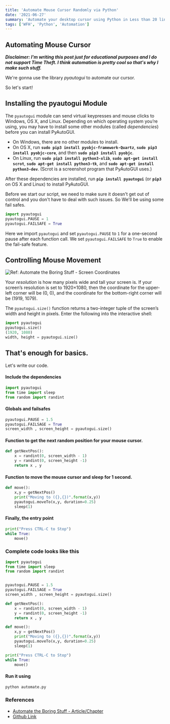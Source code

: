```yaml
---
title: 'Automate Mouse Cursor Randomly via Python'
date: '2021-06-27'
summary: 'Automate your desktop cursor using Python in Less than 20 lines your code. Useful to always appear online in office applications :v'
tags: ['WFH', 'Python', 'Automation']
---
```


## Automating Mouse Cursor

**_Disclaimer: I'm writing this post just for educational purposes and I do not support Time Theft. I think automation is pretty cool so that's why I make such stuff._**

We're gonna use the library _pyautogui_ to automate our cursor.

So let's start!

## Installing the pyautogui Module

The `pyautogui` module can send virtual keypresses and mouse clicks to Windows, OS X, and Linux. Depending on which operating system you’re using, you may have to install some other modules (called _dependencies_) before you can install PyAutoGUI.

- On Windows, there are no other modules to install.
- On OS X, run **`sudo pip3 install pyobjc-framework-Quartz`**, **`sudo pip3 install pyobjc-core`**, and then **`sudo pip3 install pyobjc`**.
- On Linux, run **`sudo pip3 install python3-xlib`**, **`sudo apt-get install scrot`**, **`sudo apt-get install python3-tk`**, and **`sudo apt-get install python3-dev`**. (Scrot is a screenshot program that PyAutoGUI uses.)

After these dependencies are installed, run **`pip install pyautogui`** (or **`pip3`** on OS X and Linux) to install PyAutoGUI.

Before we start our script, we need to make sure it doesn't get out of control and you don't have to deal with such issues.
So We'll be using some fail safes.

```python
import pyautogui
pyautogui.PAUSE = 1
pyautogui.FAILSAFE = True
```

Here we import `pyautogui` and set `pyautogui.PAUSE` to `1` for a one-second pause after each function call. We set `pyautogui.FAILSAFE` to `True` to enable the fail-safe feature.

## Controlling Mouse Movement

![Ref: Automate the Boring Stuff - Screen Coordinates](https://automatetheboringstuff.com/images/000011.jpg)

Your _resolution_ is how many pixels wide and tall your screen is. If your screen’s resolution is set to 1920×1080, then the coordinate for the upper-left corner will be (0, 0), and the coordinate for the bottom-right corner will be (1919, 1079).

The `pyautogui.size()` function returns a two-integer tuple of the screen’s width and height in pixels. Enter the following into the interactive shell:

```python
import pyautogui
pyautogui.size()
(1920, 1080)
width, height = pyautogui.size()
```

## That's enough for basics.

Let's write our code.

#### Include the dependencies

```python
import pyautogui
from time import sleep
from random import randint
```

#### Globals and failsafes

```python
pyautogui.PAUSE = 1.5
pyautogui.FAILSAGE = True
screen_width , screen_height = pyautogui.size()
```

#### Function to get the next random position for your mouse cursor.

```python
def getNextPos():
    x = randint(0, screen_width - 1)
    y = randint(0, screen_height -1)
    return x , y
```

#### Function to move the mouse cursor and sleep for 1 second.

```python
def move():
    x,y = getNextPos()
    print("Moving to ({},{})".format(x,y))
    pyautogui.moveTo(x,y, duration=0.25)
    sleep(1)
```

#### Finally, the entry point

```python
print("Press CTRL-C to Stop")
while True:
    move()
```

### Complete code looks like this

```python
import pyautogui
from time import sleep
from random import randint


pyautogui.PAUSE = 1.5
pyautogui.FAILSAGE = True
screen_width , screen_height = pyautogui.size()

def getNextPos():
    x = randint(0, screen_width - 1)
    y = randint(0, screen_height -1)
    return x , y

def move():
    x,y = getNextPos()
    print("Moving to ({},{})".format(x,y))
    pyautogui.moveTo(x,y, duration=0.25)
    sleep(1)

print("Press CTRL-C to Stop")
while True:
    move()
```

#### Run it using

```bash
python automate.py
```

### References

- [Automate the Boring Stuff - Article/Chapter](https://automatetheboringstuff.com/chapter18/)
- [Github Link](https://github.com/pavitra14/AutomateMouseCursor)
